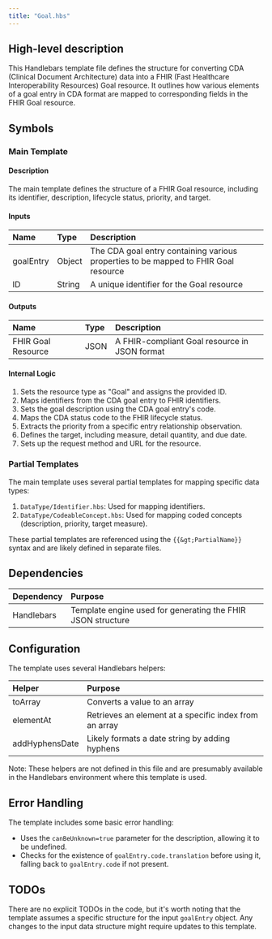 ```yaml
---
title: "Goal.hbs"
---
```


## High-level description
This Handlebars template file defines the structure for converting CDA (Clinical Document Architecture) data into a FHIR (Fast Healthcare Interoperability Resources) Goal resource. It outlines how various elements of a goal entry in CDA format are mapped to corresponding fields in the FHIR Goal resource.

## Symbols

### Main Template
#### Description
The main template defines the structure of a FHIR Goal resource, including its identifier, description, lifecycle status, priority, and target.

#### Inputs
| Name | Type | Description |
|:-----|:-----|:------------|
| goalEntry | Object | The CDA goal entry containing various properties to be mapped to FHIR Goal resource |
| ID | String | A unique identifier for the Goal resource |

#### Outputs
| Name | Type | Description |
|:-----|:-----|:------------|
| FHIR Goal Resource | JSON | A FHIR-compliant Goal resource in JSON format |

#### Internal Logic
1. Sets the resource type as "Goal" and assigns the provided ID.
2. Maps identifiers from the CDA goal entry to FHIR identifiers.
3. Sets the goal description using the CDA goal entry's code.
4. Maps the CDA status code to the FHIR lifecycle status.
5. Extracts the priority from a specific entry relationship observation.
6. Defines the target, including measure, detail quantity, and due date.
7. Sets up the request method and URL for the resource.

### Partial Templates
The main template uses several partial templates for mapping specific data types:

1. `DataType/Identifier.hbs`: Used for mapping identifiers.
2. `DataType/CodeableConcept.hbs`: Used for mapping coded concepts (description, priority, target measure).

These partial templates are referenced using the `{{&gt;PartialName}}` syntax and are likely defined in separate files.

## Dependencies
| Dependency | Purpose |
|:-----------|:--------|
| Handlebars | Template engine used for generating the FHIR JSON structure |

## Configuration
The template uses several Handlebars helpers:

| Helper | Purpose |
|:-------|:--------|
| toArray | Converts a value to an array |
| elementAt | Retrieves an element at a specific index from an array |
| addHyphensDate | Likely formats a date string by adding hyphens |

Note: These helpers are not defined in this file and are presumably available in the Handlebars environment where this template is used.

## Error Handling
The template includes some basic error handling:
- Uses the `canBeUnknown=true` parameter for the description, allowing it to be undefined.
- Checks for the existence of `goalEntry.code.translation` before using it, falling back to `goalEntry.code` if not present.

## TODOs
There are no explicit TODOs in the code, but it's worth noting that the template assumes a specific structure for the input `goalEntry` object. Any changes to the input data structure might require updates to this template.